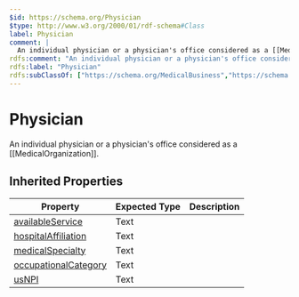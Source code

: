 ```yaml
---
$id: https://schema.org/Physician
$type: http://www.w3.org/2000/01/rdf-schema#Class
label: Physician
comment: |
  An individual physician or a physician's office considered as a [[MedicalOrganization]].
rdfs:comment: "An individual physician or a physician's office considered as a [[MedicalOrganization]]."
rdfs:label: "Physician"
rdfs:subClassOf: ["https://schema.org/MedicalBusiness","https://schema.org/MedicalOrganization"]
---
```


# Physician

An individual physician or a physician's office considered as a [[MedicalOrganization]].

## Inherited Properties

| Property | Expected Type | Description |
| --- | --- | --- |
| [availableService](https://schema.org/availableService) | Text |  |
| [hospitalAffiliation](https://schema.org/hospitalAffiliation) | Text |  |
| [medicalSpecialty](https://schema.org/medicalSpecialty) | Text |  |
| [occupationalCategory](https://schema.org/occupationalCategory) | Text |  |
| [usNPI](https://schema.org/usNPI) | Text |  |
